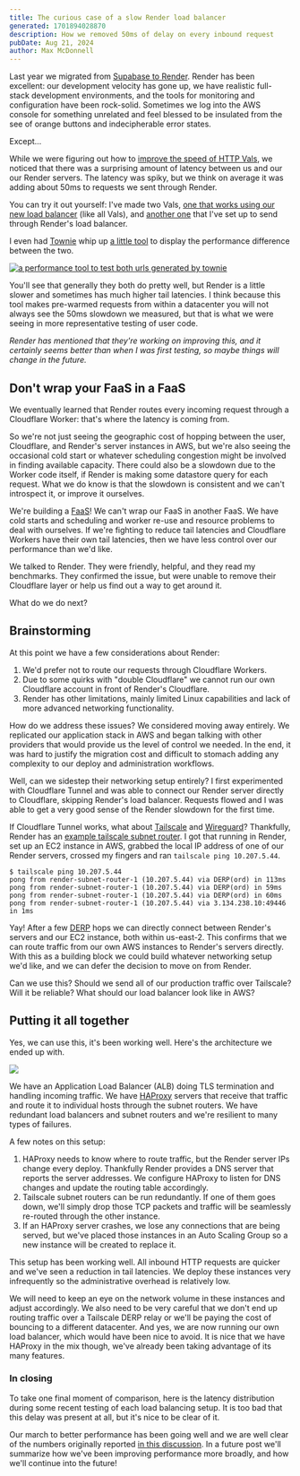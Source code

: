 ```yaml
---
title: The curious case of a slow Render load balancer
generated: 1701894028870
description: How we removed 50ms of delay on every inbound request
pubDate: Aug 21, 2024
author: Max McDonnell
---
```



Last year we migrated from [Supabase to
Render](https://blog.val.town/blog/migrating-from-supabase/). Render
has been excellent: our development velocity has gone up, we have realistic
full-stack development environments, and the tools for monitoring
and configuration have been rock-solid. Sometimes we log into the AWS
console for something unrelated and feel blessed to be insulated from the
see of orange buttons and indecipherable error states.

Except…

While we were figuring out how to [improve the speed of HTTP
Vals](https://github.com/val-town/val-town-product/discussions/113), we noticed
that there was a surprising amount of latency between us and our our Render
servers. The latency was spiky, but we think on average it was adding
about 50ms to requests we sent through Render.

You can try it out yourself: I've made two Vals, [one that works using our new
load balancer](https://www.val.town/v/maxm/itsOnValTown) (like all Vals), and
[another one](https://www.val.town/v/maxm/itsOnRender) that I've set up to send
through Render's load balancer.

I even had [Townie](https://www.val.town/townie) whip up [a little
tool](https://maxm-governingvioletkrill.web.val.run/) to display the performance
difference between the two.

[![a performance tool to test both urls generated by
townie](./render-load-balancer/townie-performance-test.png)](https://maxm-governingvioletkrill.web.val.run/)

You'll see that generally they both do pretty well, but Render is a little
slower and sometimes has much higher tail latencies. I think because this tool
makes pre-warmed requests from within a datacenter you will not always see the
50ms slowdown we measured, but that is what we were seeing in more
representative testing of user code.

*Render has mentioned that they're working on improving this, and it certainly
seems better than when I was first testing, so maybe things will change in the
future.*

## Don't wrap your FaaS in a FaaS

We eventually learned that Render routes
every incoming request through a Cloudflare Worker: that's where the latency
is coming from.

So we're not just seeing the
geographic cost of hopping between the user, Cloudflare, and Render's server
instances in AWS, but we're also seeing the
occasional cold start or whatever scheduling congestion might be involved in
finding available capacity. There could also be a slowdown due to the Worker
code itself, if Render is making some datastore query for each request.
What we do know is that the slowdown is consistent and we can't
introspect it, or improve it ourselves.

We're building a [FaaS](https://en.wikipedia.org/wiki/Function_as_a_service)! We
can't wrap our FaaS in another FaaS. We have cold starts and scheduling and
worker re-use and resource problems to deal with ourselves. If we're fighting to
reduce tail latencies and Cloudflare Workers have their own tail latencies,
then we have less control over our performance than we'd like.

We talked to Render. They were friendly, helpful, and they read my benchmarks. They
confirmed the issue, but were unable to remove their Cloudflare layer or
help us find out a way to get around it.

What do we do next?

## Brainstorming

At this point we have a few considerations about Render:

1. We'd prefer not to route our requests through Cloudflare Workers.
2. Due to some quirks with "double Cloudflare" we cannot run our own Cloudflare
   account in front of Render's Cloudflare.
3. Render has other limitations, mainly limited Linux capabilities and lack of
   more advanced networking functionality.

How do we address these issues? We considered moving away entirely. We replicated
our application stack in AWS
and began talking with other providers that would provide us the level of
control we needed. In the end, it was hard to justify the migration cost and
difficult to stomach adding any complexity to our deploy and administration
workflows.

Well, can we sidestep their networking setup entirely? I first experimented with
Cloudflare Tunnel and was able to connect our Render server directly to
Cloudflare, skipping Render's load balancer. Requests flowed and I was able to
get a very good sense of the Render slowdown for the first time.

If Cloudflare Tunnel works, what about [Tailscale](https://tailscale.com/)
and [Wireguard](https://www.wireguard.com/)? Thankfully, Render
has an [example tailscale subnet
router](https://github.com/render-examples/tailscale). I got that running in
Render, set up an EC2 instance in AWS, grabbed the local IP address of one of
our Render servers, crossed my fingers and ran `tailscale ping 10.207.5.44`.

```
$ tailscale ping 10.207.5.44
pong from render-subnet-router-1 (10.207.5.44) via DERP(ord) in 113ms
pong from render-subnet-router-1 (10.207.5.44) via DERP(ord) in 59ms
pong from render-subnet-router-1 (10.207.5.44) via DERP(ord) in 60ms
pong from render-subnet-router-1 (10.207.5.44) via 3.134.238.10:49446 in 1ms
```

Yay! After a few [DERP](https://tailscale.com/kb/1232/derp-servers) hops we can
directly connect between Render's servers and our EC2 instance, both within
us-east-2. This confirms that we can route traffic from our own AWS instances to
Render's servers directly. With this as a building block we could build whatever
networking setup we'd like, and we can defer the decision to move on from
Render.

Can we use this? Should we send all of our production traffic over Tailscale?
Will it be reliable? What should our load balancer look like in AWS?

## Putting it all together

Yes, we can use this, it's been working well. Here's the architecture we ended up with.

![](./render-load-balancer/arch-diagram.png)

We have an Application Load Balancer (ALB) doing TLS termination and handling
incoming traffic. We have [HAProxy](https://www.haproxy.org/) servers that receive
that traffic and route it
to individual hosts through the subnet routers. We have redundant load balancers
and subnet routers and we're resilient to many types of failures.

A few notes on this setup:

1. HAProxy needs to know where to route traffic, but the Render server IPs change
   every deploy. Thankfully Render provides a DNS server that reports the server
   addresses. We configure HAProxy to listen for DNS changes and update the
   routing table accordingly.
2. Tailscale subnet routers can be run redundantly. If one of them goes down,
   we'll simply drop those TCP packets and traffic will be seamlessly re-routed
   through the other instance.
3. If an HAProxy server crashes, we lose any connections that are being
   served, but we've placed those instances in an Auto Scaling Group so a new
   instance will be created to replace it.

This setup has been working well. All inbound HTTP requests are quicker
and we've seen a reduction in tail latencies. We deploy these instances very
infrequently so the administrative overhead is relatively low.

We will need to keep an eye on the network volume in these instances and adjust
accordingly. We also need to be very careful that we don't end up routing
traffic over a Tailscale DERP relay or we'll be paying the cost of bouncing to a
different datacenter. And yes, we are now running our own load balancer, which
would have been nice to avoid. It is nice that we have HAProxy in the mix
though, we've already been taking advantage of its many features.

### In closing

<LatencyHistogram />

To take one final moment of comparison, here is the latency distribution during
some recent testing of each load balancing setup. It is too bad that this delay
was present at all, but it's nice to be clear of it.

Our march to better performance has been going well and we are well clear of the
numbers originally reported [in this
discussion](https://github.com/val-town/val-town-product/discussions/113). In a
future post we'll summarize how we've been improving performance more broadly, and
how we'll continue into the future!
